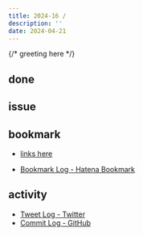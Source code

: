 ```yaml
---
title: 2024-16 / 
description: ''
date: 2024-04-21
---
```


{/* greeting here */}

## done

### 

## issue

### 

## bookmark

- [links here]()


- [Bookmark Log - Hatena Bookmark](https://b.hatena.ne.jp/Ryo_K/bookmark)

## activity

<Tweet tweetLink="" />
<Instagram instagramId="" />
<YouTube youTubeId="" />

- [Tweet Log - Twitter](https://twitter.com/search?q=(from%3Alegnoh)%20until%3A2024-04-21%20since%3A2024-04-15%20-filter%3Areplies&src=typed_query)
- [Commit Log - GitHub](https://github.com/legnoh?tab=overview&from=2024-04-15&to=2024-04-21)
